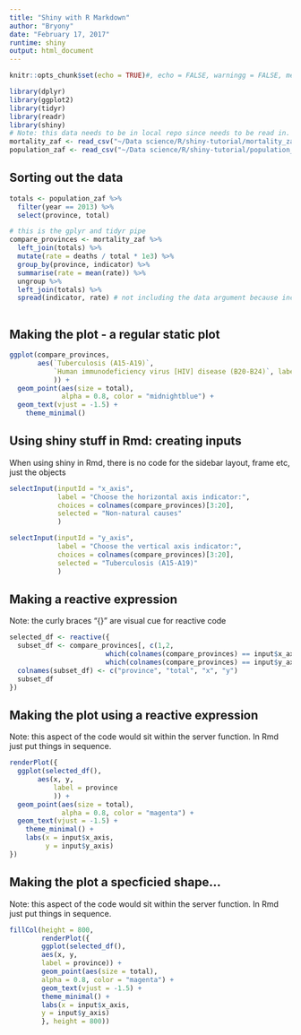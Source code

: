 ```yaml
---
title: "Shiny with R Markdown"
author: "Bryony"
date: "February 17, 2017"
runtime: shiny
output: html_document
---
```


```r
knitr::opts_chunk$set(echo = TRUE)#, echo = FALSE, warningg = FALSE, message = FALSE)
```

```r
library(dplyr)
library(ggplot2)
library(tidyr)
library(readr)
library(shiny)
# Note: this data needs to be in local repo since needs to be read in.
mortality_zaf <- read_csv("~/Data science/R/shiny-tutorial/mortality_zaf.csv")
population_zaf <- read_csv("~/Data science/R/shiny-tutorial/population_zaf.csv")
```

## Sorting out the data
```r
totals <- population_zaf %>%
  filter(year == 2013) %>%
  select(province, total)

# this is the gplyr and tidyr pipe
compare_provinces <- mortality_zaf %>%
  left_join(totals) %>%
  mutate(rate = deaths / total * 1e3) %>%
  group_by(province, indicator) %>%
  summarise(rate = mean(rate)) %>%
  ungroup %>%
  left_join(totals) %>%
  spread(indicator, rate) # not including the data argument because included through the pipe %>%
  
```


## Making the plot - a regular static plot
```r
ggplot(compare_provinces, 
       aes(`Tuberculosis (A15-A19)`,
           `Human immunodeficiency virus [HIV] disease (B20-B24)`, label = province
           )) + 
  geom_point(aes(size = total),
             alpha = 0.8, color = "midnightblue") +
  geom_text(vjust = -1.5) +
    theme_minimal()

```

## Using shiny stuff in Rmd: creating inputs
When using shiny in Rmd, there is no code for the sidebar layout, frame etc, just the objects
```r
selectInput(inputId = "x_axis",
            label = "Choose the horizontal axis indicator:",
            choices = colnames(compare_provinces)[3:20],
            selected = "Non-natural causes"
            )

selectInput(inputId = "y_axis",
            label = "Choose the vertical axis indicator:",
            choices = colnames(compare_provinces)[3:20],
            selected = "Tuberculosis (A15-A19)"
            )

```


## Making a reactive expression
Note: the curly braces "{}" are visual cue for reactive code
```r
selected_df <- reactive({
  subset_df <- compare_provinces[, c(1,2,
                        which(colnames(compare_provinces) == input$x_axis), 
                        which(colnames(compare_provinces) == input$y_axis))]
  colnames(subset_df) <- c("province", "total", "x", "y")
  subset_df
})
```

## Making the plot using a reactive expression
Note: this aspect of the code would sit within the server function.  In Rmd just put things in sequence.
```r
renderPlot({
  ggplot(selected_df(), 
       aes(x, y, 
           label = province
           )) + 
  geom_point(aes(size = total),
             alpha = 0.8, color = "magenta") +
  geom_text(vjust = -1.5) +
    theme_minimal() +
    labs(x = input$x_axis,
         y = input$y_axis)
})
```

## Making the plot a specficied shape...
Note: this aspect of the code would sit within the server function.  In Rmd just put things in sequence.
```r
fillCol(height = 800,
        renderPlot({
        ggplot(selected_df(),
        aes(x, y,
        label = province)) +
        geom_point(aes(size = total),
        alpha = 0.8, color = "magenta") +
        geom_text(vjust = -1.5) +
        theme_minimal() +
        labs(x = input$x_axis,
        y = input$y_axis)
        }, height = 800))
```
